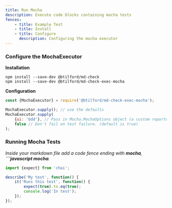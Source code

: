 ```yaml
---
title: Run Mocha
description: Execute code blocks containing mocha tests
fences:
    - title: Example Test
    - title: Install
    - title: Configure
      description: Configuring the mocha executor
---
```



### Configure the MochaExecutor

**Installation**

```console
npm install --save-dev @btilford/md-check
npm install --save-dev @btilford/md-check-exec-mocha
```

**Configuration**

```javascript node
const {MochaExecutor} = require('@btilford/md-check-exec-mocha');

MochaExecutor.supply(); // use the defaults
MochaExecutor.supply(
    {ui: 'bdd'}, // Pass in Mocha.MochaOptions object (a custom reporter will be used unless you provide one)
    false // Don't fail on test failure. (default is true)
);

```


### Running Mocha Tests


*Inside your markdown file add a code fence ending with **mocha**,  **```javascript mocha**.*

```typescript mocha
import {expect} from 'chai';

describe('My test', function() {
    it('Runs this test', function() {
        expect(true).to.eq(true);
        console.log('In test');
    });
});
```
